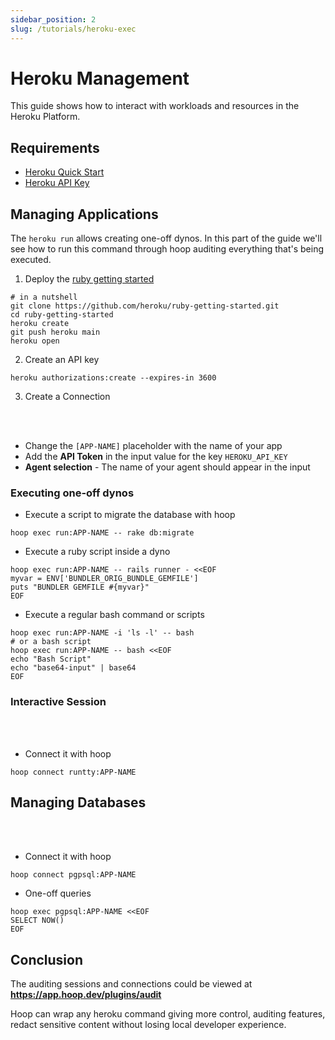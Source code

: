 ```yaml
---
sidebar_position: 2
slug: /tutorials/heroku-exec
---
```



# Heroku Management

This guide shows how to interact with workloads and resources in the Heroku Platform.

## Requirements

- [Heroku Quick Start](/docs/?platform=Heroku)
- [Heroku API Key](https://devcenter.heroku.com/articles/authentication)

## Managing Applications

The `heroku run` allows creating one-off dynos. In this part of the guide we'll see how to run this command through hoop auditing everything that's being executed.

1. Deploy the [ruby getting started](https://devcenter.heroku.com/articles/getting-started-with-ruby?singlepage=true)

```shell
# in a nutshell
git clone https://github.com/heroku/ruby-getting-started.git
cd ruby-getting-started
heroku create
git push heroku main
heroku open
```

2. Create an API key

```shell
heroku authorizations:create --expires-in 3600
```

3. Create a Connection

<ConnectOnHoopButton text='Create an One Off Connection'
  url="https://app.hoop.dev/connections/command-line/new?data=eyJuYW1lIjoicnVuOltBUFAtTkFNRV0iLCJ0eXBlIjoiY29tbWFuZC1saW5lIiwic2VjcmV0Ijp7ImVudnZhcjpIRVJPS1VfQVBJX0tFWSI6IiJ9LCJjb21tYW5kIjpbIi9hcHAvYmluL2hlcm9rdSBydW4gLS1uby10dHkgLS1leGl0LWNvZGUgLS1hcHAgW0FQUC1OQU1FXSJdLCAiYWdlbnRfaWQiOiAiIn0="
/>
<br /><br />

- Change the `[APP-NAME]` placeholder with the name of your app
- Add the **API Token** in the input value for the key `HEROKU_API_KEY`
- **Agent selection** - The name of your agent should appear in the input

### Executing one-off dynos

- Execute a script to migrate the database with hoop

```shell
hoop exec run:APP-NAME -- rake db:migrate
```

- Execute a ruby script inside a dyno

```shell
hoop exec run:APP-NAME -- rails runner - <<EOF
myvar = ENV['BUNDLER_ORIG_BUNDLE_GEMFILE']
puts "BUNDLER GEMFILE #{myvar}"
EOF
```

- Execute a regular bash command or scripts

```shell
hoop exec run:APP-NAME -i 'ls -l' -- bash
# or a bash script
hoop exec run:APP-NAME -- bash <<EOF
echo "Bash Script"
echo "base64-input" | base64
EOF
```

### Interactive Session

<ConnectOnHoopButton text='Create an Interactive Connection'
  url="https://app.hoop.dev/connections/command-line/new?data=eyJuYW1lIjoicnVudHR5OltBUFAtTkFNRV0iLCJ0eXBlIjoiY29tbWFuZC1saW5lIiwic2VjcmV0Ijp7ImVudnZhcjpIRVJPS1VfQVBJX0tFWSI6IiJ9LCJjb21tYW5kIjpbIi9hcHAvYmluL2hlcm9rdSBydW4gLS1leGl0LWNvZGUgLS1hcHAgW0FQUC1OQU1FXSBiYXNoIl0sICJhZ2VudF9pZCI6ICIifQ=="
/>
<br /><br />

- Connect it with hoop

```shell
hoop connect runtty:APP-NAME
```

## Managing Databases

<ConnectOnHoopButton text='Create a Postgres Connection'
  url="https://app.hoop.dev/connections/command-line/new?data=eyJuYW1lIjoicGdwc3FsOltBUFAtTkFNRV0iLCJ0eXBlIjoiY29tbWFuZC1saW5lIiwic2VjcmV0Ijp7ImVudnZhcjpIRVJPS1VfQVBJX0tFWSI6IiJ9LCJjb21tYW5kIjpbIi9hcHAvYmluL2hlcm9rdSBwZzpwc3FsIC0tYXBwIFtBUFAtTkFNRV0iXSwgImFnZW50X2lkIjogIiJ9"
/>
<br /><br />

- Connect it with hoop

```shell
hoop connect pgpsql:APP-NAME
```

- One-off queries

```shell
hoop exec pgpsql:APP-NAME <<EOF
SELECT NOW()
EOF
```

## Conclusion

The auditing sessions and connections could be viewed at **https://app.hoop.dev/plugins/audit**

Hoop can wrap any heroku command giving more control, auditing features, redact sensitive content without losing local developer experience.

